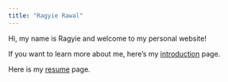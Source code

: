 ```yaml
---
title: "Ragyie Rawal"
---
```


Hi, my name is Ragyie and welcome to my personal website!

If you want to learn more about me, here's my [introduction](landing.html) page. 

Here is my [resume](resume.html) page. 
